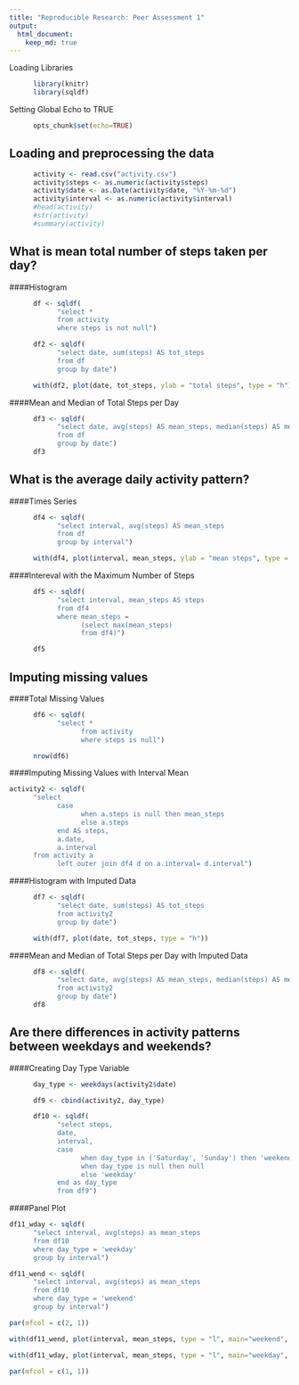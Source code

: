 ```yaml
---
title: "Reproducible Research: Peer Assessment 1"
output: 
  html_document:
    keep_md: true
---
```

Loading Libraries
```r
      library(knitr)
      library(sqldf)
```

Setting Global Echo to TRUE
```r
      opts_chunk$set(echo=TRUE)
```

## Loading and preprocessing the data
```r
      activity <- read.csv("activity.csv")
      activity$steps <- as.numeric(activity$steps)
      activity$date <- as.Date(activity$date, "%Y-%m-%d")
      activity$interval <- as.numeric(activity$interval)
      #head(activity)
      #str(activity)
      #summary(activity)
```

## What is mean total number of steps taken per day?

####Histogram 
```r
      df <- sqldf(
            "select *
            from activity
            where steps is not null")

      df2 <- sqldf(
            "select date, sum(steps) AS tot_steps
            from df
            group by date")

      with(df2, plot(date, tot_steps, ylab = "total steps", type = "h"))
```

####Mean and Median of Total Steps per Day
```r
      df3 <- sqldf(
            "select date, avg(steps) AS mean_steps, median(steps) AS median_steps
            from df
            group by date")
      df3
```

## What is the average daily activity pattern?

####Times Series 
```r
      df4 <- sqldf(
            "select interval, avg(steps) AS mean_steps
            from df
            group by interval")

      with(df4, plot(interval, mean_steps, ylab = "mean steps", type = "l"))
```

####Intereval with the Maximum Number of Steps
```r
      df5 <- sqldf(
            "select interval, mean_steps AS steps
            from df4
            where mean_steps =
                  (select max(mean_steps)
                  from df4)")

      df5
```

## Imputing missing values

####Total Missing Values
```r
      df6 <- sqldf(
            "select *
                  from activity
                  where steps is null")

      nrow(df6)
```

####Imputing Missing Values with Interval Mean
```r
activity2 <- sqldf(
      "select 
            case
                  when a.steps is null then mean_steps
                  else a.steps 
            end AS steps, 
            a.date,
            a.interval
      from activity a
            left outer join df4 d on a.interval= d.interval")
```

####Histogram with Imputed Data
```r
      df7 <- sqldf(
            "select date, sum(steps) AS tot_steps
            from activity2
            group by date")

      with(df7, plot(date, tot_steps, type = "h"))
```

####Mean and Median of Total Steps per Day with Imputed Data
```r
      df8 <- sqldf(
            "select date, avg(steps) AS mean_steps, median(steps) AS median_steps
            from activity2
            group by date")
      df8
```

## Are there differences in activity patterns between weekdays and weekends?

####Creating Day Type Variable
```r
      day_type <- weekdays(activity2$date)

      df9 <- cbind(activity2, day_type)

      df10 <- sqldf(
            "select steps,
            date,
            interval,
            case
                  when day_type in ('Saturday', 'Sunday') then 'weekend'
                  when day_type is null then null
                  else 'weekday'
            end as day_type
            from df9")
```

####Panel Plot
```r
df11_wday <- sqldf(
      "select interval, avg(steps) as mean_steps
      from df10
      where day_type = 'weekday'
      group by interval")

df11_wend <- sqldf(
      "select interval, avg(steps) as mean_steps
      from df10
      where day_type = 'weekend'
      group by interval")

par(mfcol = c(2, 1))

with(df11_wend, plot(interval, mean_steps, type = "l", main="weekend", xlab = "Interval", ylab="Avg Number of Steps"))

with(df11_wday, plot(interval, mean_steps, type = "l", main="weekday", xlab="Interval", ylab="Avg Number of Steps"))

par(mfcol = c(1, 1))
```
